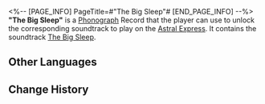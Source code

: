 <%-- [PAGE_INFO]
PageTitle=#"The Big Sleep"#
[END_PAGE_INFO] --%>
{{Item Infobox
|id          = 210309
|image       = Item The Big Sleep.png
|type        = Disk
|invCategory = Valuables
|rarity      = 3
|effect      = 
|description = A record that can be played on the Express' phonograph. It might be a chance acquisition or a gift from someone else. All sorts of memories surge up when the music plays &mdash; the smiles, encounters, touches, and the excitement of battle. Maybe that is why people still collect records even as society rapidly advances.<br />The current record contains the track "The Big Sleep."
}}
{{Description|''If the dreamscape is so beautiful, who would want to wake up?''}}
'''"The Big Sleep"''' is a [[Phonograph]] Record that the player can use to unlock the corresponding soundtrack to play on the [[Astral Express]]. It contains the soundtrack [[The Big Sleep]].

==Other Languages==
{{Other Languages
|en   = "The Big Sleep"
|zhs  = 《长眠不醒》
|zht  = 《長眠不醒》
|ja   = 『大いなる眠り』
|ko   = ≪빅 슬립≫
|es   = Sueño eterno
|fr   = «&nbsp;The Big Sleep&nbsp;»
|ru   = The Big Sleep
|th   = "The Big Sleep"
|vi   = "Giấc Ngủ Vĩnh Hằng"
|de   = „Ewiger Schlaf“
|id   = "The Big Sleep"
|pt   = "The Big Sleep"
}}

==Change History==
{{Change History|2.0}}